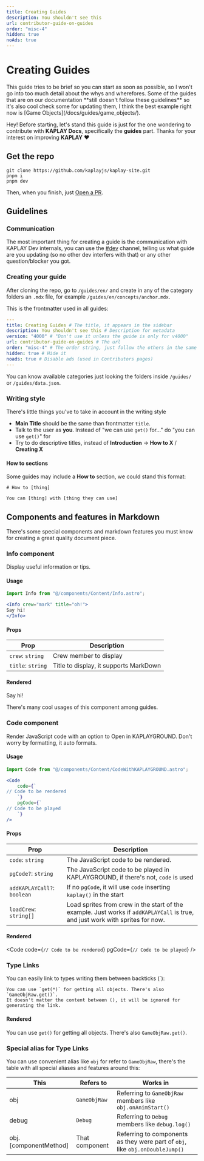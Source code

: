 ```yaml
---
title: Creating Guides
description: You shouldn't see this
url: contributor-guide-on-guides
order: "misc-4"
hidden: true
noAds: true
---
```



# Creating Guides

<Info crew="mark" title="Advice">
This guide tries to be brief so you can start as soon as possible, so I won't go into too much detail about the whys and wherefores. Some of the guides that are on our documentation **still doesn't follow these guidelines** so it's also cool check some for updating them, I think the best example right now is [Game Objects](/docs/guides/game_objects/).
</Info>

Hey! Before starting, let's stand this guide is just for the one wondering to
contribute with **KAPLAY Docs**, specifically the **guides** part. Thanks for your interest on improving **KAPLAY** ♥

## Get the repo

```
git clone https://github.com/kaplayjs/kaplay-site.git
pnpm i
pnpm dev
```

Then, when you finish, just [Open a PR](https://github.blog/developer-skills/github/beginners-guide-to-github-creating-a-pull-request/).

## Guidelines

### Communication

The most important thing for creating a guide is the communication with KAPLAY
Dev internals, you can use the [#dev](https://discord.com/channels/883781994583056384/883782527809122367) channel,
telling us what guide are you updating (so no other dev interfers with that) or any other question/blocker you got.

### Creating your guide

After cloning the repo, go to  `/guides/en/` and create in any of the category
folders an `.mdx` file, for example `/guides/en/concepts/anchor.mdx`.

This is the frontmatter used in all guides:

```yml
---
title: Creating Guides # The title, it appears in the sidebar
description: You shouldn't see this # Description for metadata
version: "4000" # "Don't use it unless the guide is only for v4000"
url: contributor-guide-on-guides # The url
order: "misc-4" # The order string, just follow the others in the same category
hidden: true # Hide it
noads: true # Disable ads (used in Contributors pages)
---
```

You can know available categories just looking the folders inside `/guides/` or `/guides/data.json`.

### Writing style

There's little things you've to take in account in the writing style

- **Main Title** should be the same than frontmatter `title`.
- Talk to the user as **you**. Instead of "we can use `get()` for..." do "you can use `get()`" for
- Try to do descriptive titles, instead of **Introduction** -> **How to X** / **Creating X**

#### How to sections

Some guides may include a **How to** section, we could stand this format:

```mdx
# How to [thing]

You can [thing] with [thing they can use]
```

## Components and features in Markdown

There's some special components and markdown features you must know for creating a great
quality document piece.

### Info component

Display useful information or tips.

#### Usage

```jsx
import Info from "@/components/Content/Info.astro";

<Info crew="mark" title="oh!">
Say hi!
</Info>
```

#### Props
| Prop              | Description                             |
|-------------------|-----------------------------------------|
| `crew`: `string`  | Crew member to display                  |
| `title`: `string` | Title to display, it supports MarkDown  |


#### Rendered

<Info crew="mark" title="oh!">
Say hi!
</Info>

There's many cool usages of this component among guides.

### Code component

Render JavaScript code with an option to Open in KAPLAYGROUND. Don't worry 
by formatting, it auto formats.

#### Usage

```jsx
import Code from "@/components/Content/CodeWithKAPLAYGROUND.astro";

<Code
    code={`
// Code to be rendered
    `}
    pgCode={`
// Code to be played
    `}
/>
```

#### Props

| Prop                        | Description                                                                                                                    |
|-----------------------------|--------------------------------------------------------------------------------------------------------------------------------|
| `code`: `string`            | The JavaScript code to be rendered.                                                                                            |
| `pgCode?`: `string`         | The JavaScript code to be played in KAPLAYGROUND, if there's not, `code` is used                                               |
| `addKAPLAYCall?`: `boolean` | If no `pgCode`, it will use `code` inserting `kaplay()` in the start                                                           |
| `loadCrew`: `string[]`      | Load sprites from crew in the start of the example. Just works if `addKAPLAYCall` is true, and just work with sprites for now. |

#### Rendered

<Code
    code={`
// Code to be rendered
    `}
    pgCode={`
// Code to be played
    `}
/>

### Type Links

You can easily link to types writing them between backticks (`):

```mdx
You can use `get(*)` for getting all objects. There's also `GameObjRaw.get()`. 
It doesn't matter the content between (), it will be ignored for generating the link.
```

#### Rendered

You can use `get()` for getting all objects. There's also `GameObjRaw.get()`.

### Special alias for Type Links

You can use convenient alias like `obj` for refer to `GameObjRaw`, there's the
table with all special aliases and features around this:

| This                  | Refers to      | Works in                                                                    |
|-----------------------|----------------|-----------------------------------------------------------------------------|
| obj                   | `GameObjRaw`   | Referring to `GameObjRaw` members like `obj.onAnimStart()`                        |
| debug                 | `Debug`        | Referring to `Debug` members like `debug.log()`                             |
| obj.[componentMethod] | That component | Referring to components as they were part of `obj`, like `obj.onDoubleJump()` |